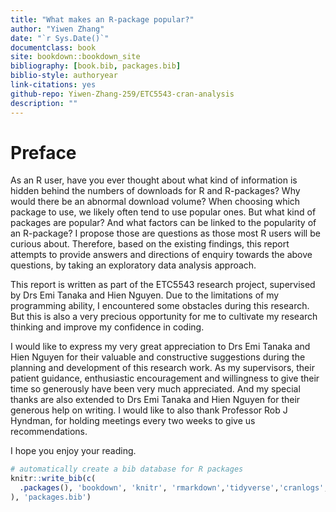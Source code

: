```yaml
--- 
title: "What makes an R-package popular?"
author: "Yiwen Zhang"
date: "`r Sys.Date()`"
documentclass: book
site: bookdown::bookdown_site
bibliography: [book.bib, packages.bib]
biblio-style: authoryear
link-citations: yes
github-repo: Yiwen-Zhang-259/ETC5543-cran-analysis
description: ""
---
```


# Preface {-}

As an R user, have you ever thought about what kind of information is hidden behind the numbers of downloads for R and R-packages? Why would there be an abnormal download volume? When choosing which package to use, we likely often tend to use popular ones. But what kind of packages are popular? And what factors can be linked to the popularity of an R-package? I propose those are questions as those most R users will be curious about. Therefore, based on the existing findings, this report attempts to provide answers and directions of enquiry towards the above questions, by taking an exploratory data analysis approach.

This report is written as part of the ETC5543 research project, supervised by Drs Emi Tanaka and Hien Nguyen. Due to the limitations of my programming ability, I encountered some obstacles during this research. But this is also a very precious opportunity for me to cultivate my research thinking and improve my confidence in coding.

I would like to express my very great appreciation to Drs Emi Tanaka and Hien Nguyen for their valuable and constructive suggestions during the planning and development of this research work. As my supervisors, their patient guidance, enthusiastic encouragement and willingness to give their time so generously have been very much appreciated. And my special thanks are also extended to Drs Emi Tanaka and Hien Nguyen for their generous help on writing. I would like to also thank Professor Rob J Hyndman, for holding meetings every two weeks to give us recommendations.

I hope you enjoy your reading.

```r
# automatically create a bib database for R packages
knitr::write_bib(c(
  .packages(), 'bookdown', 'knitr', 'rmarkdown','tidyverse','cranlogs','glue','grid','pkgsearch','ctv','lubridate','jsonlite','htmltools','httpuv','httr','kableExtra','packageRank','fpp3','slider','rvest','rlist','available','xml2','stats','gglorenz','ggpubr','gridExtra','stringr'
), 'packages.bib')
```



